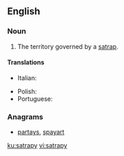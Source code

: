 ==English==

===Noun===
{{en-noun|satrapies}}

# The territory governed by a [[satrap]].

====Translations====
{{trans-top|territory}}
* Italian: {{t+|it|satrapia|f}}
{{trans-mid}}
* Polish: {{t+|pl|satrapia|f}}
* Portuguese: {{t+|pt|satrapia|f}}
{{trans-bottom}}

===Anagrams===
* [[partays#English|partays]], [[spayart#English|spayart]]

[[ku:satrapy]]
[[vi:satrapy]]